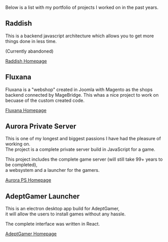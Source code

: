 Below is a list with my portfolio of projects I worked on in the past years.

## Raddish
This is a backend javascript architecture which allows you to get more things done in less time.

(Currently abandoned)

[Raddish Homepage](https://getraddish.com)

## Fluxana
Fluxana is a "webshop" created in Joomla with Magento as the shops backend connected by MageBridge.
This whas a nice project to work on becuase of the custom created code.

[Fluxana Homepage](http://fluxana.de)

## Aurora Private Server
This is one of my longest and biggest passions I have had the pleasure of working on.  
The project is a complete private server build in JavaScript for a game.

This project includes the complete game server (will still take 99+ years to be completed),  
a websystem and a launcher for the gamers.

[Aurora PS Homepage](https://aurora-ps.eu)

## AdeptGamer Launcher
This is an electron desktop app build for AdeptGamer,  
it will allow the users to install games without any hassle.

The complete interface was written in React.

[AdeptGamer Homepage](https://adeptgamer.com/)